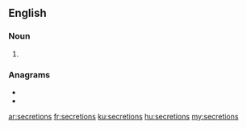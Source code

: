 ==English==

===Noun===
{{head|en|noun plural form}}

# {{plural of|secretion|lang=en}}

===Anagrams===
* {{l|en|necrotises}}
* {{l|en|resections}}

[[ar:secretions]]
[[fr:secretions]]
[[ku:secretions]]
[[hu:secretions]]
[[my:secretions]]